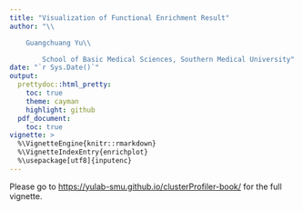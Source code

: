 ```yaml
---
title: "Visualization of Functional Enrichment Result"
author: "\\

	Guangchuang Yu\\

        School of Basic Medical Sciences, Southern Medical University"
date: "`r Sys.Date()`"
output:
  prettydoc::html_pretty:
    toc: true
    theme: cayman
    highlight: github
  pdf_document:
    toc: true
vignette: >
  %\VignetteEngine{knitr::rmarkdown}
  %\VignetteIndexEntry{enrichplot}
  %\usepackage[utf8]{inputenc}
---
```


Please go to <https://yulab-smu.github.io/clusterProfiler-book/> for the full vignette.